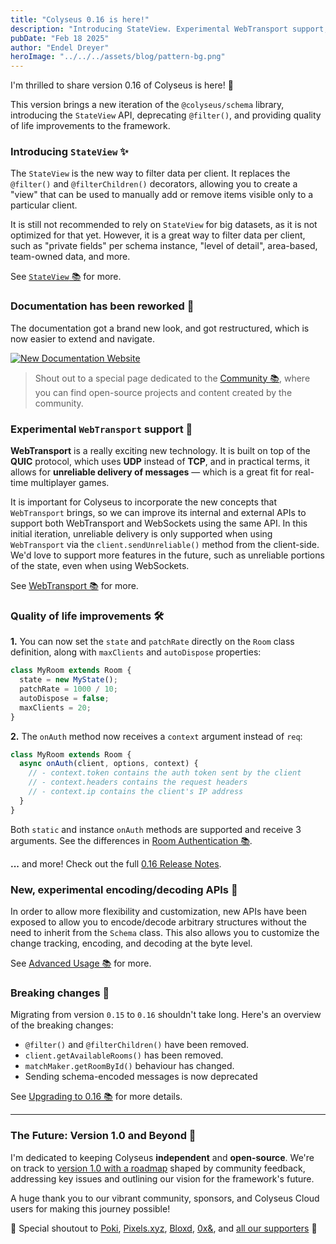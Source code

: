 ```yaml
---
title: "Colyseus 0.16 is here!"
description: "Introducing StateView. Experimental WebTransport support, and more."
pubDate: "Feb 18 2025"
author: "Endel Dreyer"
heroImage: "../../../assets/blog/pattern-bg.png"
---
```


I'm thrilled to share version 0.16 of Colyseus is here! 🎉

This version brings a new iteration of the `@colyseus/schema` library, introducing the `StateView` API, deprecating `@filter()`, and providing quality of life improvements to the framework.

### Introducing `StateView` ✨

The `StateView` is the new way to filter data per client. It replaces the `@filter()` and `@filterChildren()` decorators, allowing you to create a "view" that can be used to manually add or remove items visible only to a particular client.

It is still not recommended to rely on `StateView` for big datasets, as it is not optimized for that yet. However, it is a great way to filter data per client, such as "private fields" per schema instance, "level of detail", area-based, team-owned data, and more.

See [`StateView` 📚](https://docs.colyseus.io/state/view) for more.

### Documentation has been reworked 🎉

The documentation got a brand new look, and got restructured, which is now easier to extend and navigate.

<div class="mt-2 mb-6">
  <a href="https://docs.colyseus.io/">
    <Image src={newDocsImg} class="rounded b-1" alt="New Documentation Website" />
  </a>
</div>

> Shout out to a special page dedicated to the [Community 📚](https://docs.colyseus.io/community), where you can find open-source projects and content created by the community.

### Experimental `WebTransport` support 🔌

**WebTransport** is a really exciting new technology. It is built on top of the **QUIC** protocol, which uses **UDP** instead of **TCP**, and in practical terms, it allows for **unreliable delivery of messages** — which is a great fit for real-time multiplayer games.

It is important for Colyseus to incorporate the new concepts that `WebTransport` brings, so we can improve its internal and external APIs to support both WebTransport and WebSockets using the same API. In this initial iteration, unreliable delivery is only supported when using `WebTransport` via the `client.sendUnreliable()` method from the client-side. We'd love to support more features in the future, such as unreliable portions of the state, even when using WebSockets.

See [WebTransport 📚](https://docs.colyseus.io/server/transport/webtransport) for more.

### Quality of life improvements 🛠

**1.** You can now set the `state` and `patchRate` directly on the `Room` class definition, along with `maxClients` and `autoDispose` properties:

```typescript
class MyRoom extends Room {
  state = new MyState();
  patchRate = 1000 / 10;
  autoDispose = false;
  maxClients = 20;
}
```

**2.** The `onAuth` method now receives a `context` argument instead of `req`:

```typescript
class MyRoom extends Room {
  async onAuth(client, options, context) {
    // - context.token contains the auth token sent by the client
    // - context.headers contains the request headers
    // - context.ip contains the client's IP address
  }
}
```

Both `static` and instance `onAuth` methods are supported and receive 3 arguments. See the differences in [Room Authentication 📚](https://docs.colyseus.io/auth/room#server-side-onauth-method).

**...** and more! Check out the full [0.16 Release Notes](https://github.com/colyseus/colyseus/releases/tag/0.16.0).

### New, experimental encoding/decoding APIs 🔢

In order to allow more flexibility and customization, new APIs have been exposed to allow you to encode/decode arbitrary structures without the need to inherit from the `Schema` class. This also allows you to customize the change tracking, encoding, and decoding at the byte level.

See [Advanced Usage 📚](https://docs.colyseus.io/state/advanced-usage) for more.

### Breaking changes 🚨

Migrating from version `0.15` to `0.16` shouldn't take long. Here's an overview of the breaking changes:

- `@filter()` and `@filterChildren()` have been removed.
- `client.getAvailableRooms()` has been removed.
- `matchMaker.getRoomById()` behaviour has changed.
- Sending schema-encoded messages is now deprecated

See [Upgrading to 0.16 📚](https://docs.colyseus.io/upgrading/0.16) for more details.

---

### The Future: Version 1.0 and Beyond 🚀

I'm dedicated to keeping Colyseus **independent** and **open-source**. We're on track to [version 1.0 with a roadmap](https://docs.colyseus.io/roadmap) shaped by community feedback, addressing key issues and outlining our vision for the framework's future.

A huge thank you to our vibrant community, sponsors, and Colyseus Cloud users for making this journey possible!

💖 Special shoutout to [Poki](https://developers.poki.com/?utm_source=colyseus&utm_content=blog), [Pixels.xyz](https://pixels.xyz/?utm_source=colyseus&utm_content=blog), [Bloxd](https://bloxd.io/?utm_source=colyseus&utm_content=blog), [0x&](https://0xand.com/?utm_source=colyseus&utm_content=blog), and [all our supporters](https://docs.colyseus.io/sponsors) 💖

